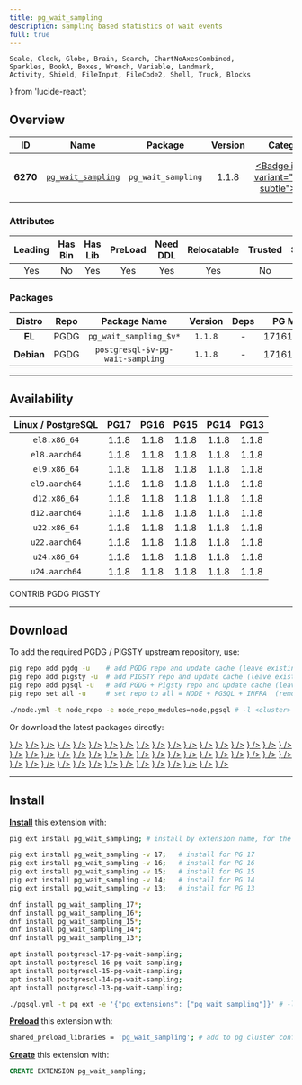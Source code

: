 ```yaml
---
title: pg_wait_sampling
description: sampling based statistics of wait events
full: true
---
```


    Scale, Clock, Globe, Brain, Search, ChartNoAxesCombined,
    Sparkles, BookA, Boxes, Wrench, Variable, Landmark,
    Activity, Shield, FileInput, FileCode2, Shell, Truck, Blocks
} from 'lucide-react';

## Overview

| <TooltipIconButton tooltip="Extension unique identifier" side="top">ID</TooltipIconButton> | <TooltipIconButton tooltip="Extension name" side="top">Name</TooltipIconButton> | <TooltipIconButton tooltip="Package name for installation" side="top">Package</TooltipIconButton> | <TooltipIconButton tooltip="Latest available extension version" side="top">Version</TooltipIconButton> | <TooltipIconButton tooltip="Extension category" side="top">Category</TooltipIconButton> | <TooltipIconButton tooltip="Open source license" side="top">License</TooltipIconButton> | <TooltipIconButton tooltip="Programming language" side="top">Lang</TooltipIconButton> |
|:--------:|:--------:|:----------:|:--------------:|:---------------------------------------:|:------------------------------------------------------:|:----:|
| **6270** | [`pg_wait_sampling`](https://github.com/postgrespro/pg_wait_sampling) | `pg_wait_sampling` | 1.1.8 | <a href="/ext/stat" className="no-underline"><Badge icon={<Activity />} variant="green-subtle">STAT</Badge></a> | <a href="/ext/list/license#postgresql" className="no-underline"><Badge icon={<Scale />} variant="blue-subtle">PostgreSQL</Badge></a> | <a href="/ext/list/lang#c"><Badge icon={<FileCode2 />} variant="blue-subtle">C</Badge></a> |

### Attributes

| <TooltipIconButton tooltip="The Primary Leading extension in the Package" side="top">Leading</TooltipIconButton> | <TooltipIconButton tooltip="Contains binary utils" side="top">Has Bin</TooltipIconButton> | <TooltipIconButton tooltip="Contains .so shared library files" side="top">Has Lib</TooltipIconButton> | <TooltipIconButton tooltip="Requires preloading via shared_preload_libraries" side="top">PreLoad</TooltipIconButton> | <TooltipIconButton tooltip="Requires CREATE EXTENSION DDL command" side="top">Need DDL</TooltipIconButton> | <TooltipIconButton tooltip="Can be installed in any schema" side="top">Relocatable</TooltipIconButton> | <TooltipIconButton tooltip="Can be created by non-superuser" side="top">Trusted</TooltipIconButton> | <TooltipIconButton tooltip="Schemas used by this extension" side="top">Schemas</TooltipIconButton> |
|:-------:|:-------:|:-------:|:-------:|:--------:|:-----------:|:-------:|:-------:|
| Yes | No | Yes | Yes | Yes | Yes | No | - |

### Packages

| <TooltipIconButton tooltip="Linux distribution family, EL or Debian" side="top">Distro</TooltipIconButton> | <TooltipIconButton tooltip="Package repository" side="top">Repo</TooltipIconButton> | <TooltipIconButton tooltip="The RPM/DEB Package Name Pattern (replace $v with real pg major)" side="top">Package Name</TooltipIconButton> | <TooltipIconButton tooltip="Latest package version" side="top">Version</TooltipIconButton> | <TooltipIconButton tooltip="RPM/DEB Package dependencies" side="top">Deps</TooltipIconButton> | <TooltipIconButton tooltip="Available in these PostgreSQL Major Versions" side="top">PG Major</TooltipIconButton> |
|:----------:|:--------:|:------------------------:|:-----------:|:------------:|:------------------:|
|   **EL**   | <Badge variant="blue-subtle"><span className="font-bold">PGDG</span></Badge> | `pg_wait_sampling_$v*` | `1.1.8` | - | <Badge variant="green-subtle">17</Badge><Badge variant="green-subtle">16</Badge><Badge variant="green-subtle">15</Badge><Badge variant="green-subtle">14</Badge><Badge variant="green-subtle">13</Badge> |
| **Debian** | <Badge variant="blue-subtle"><span className="font-bold">PGDG</span></Badge> | `postgresql-$v-pg-wait-sampling` | `1.1.8` | - | <Badge variant="green-subtle">17</Badge><Badge variant="green-subtle">16</Badge><Badge variant="green-subtle">15</Badge><Badge variant="green-subtle">14</Badge><Badge variant="green-subtle">13</Badge> |



------

## Availability

| <TooltipIconButton tooltip="Linux Distro Arch / PostgreSQL Major Version" side="top">Linux / PostgreSQL </TooltipIconButton> | **PG17** | **PG16** | **PG15** | **PG14** | **PG13** |
|:-----:|:-----:|:-----:|:-----:|:-----:|:-----:|
| `el8.x86_64` | <Badge variant="blue-subtle">1.1.8</Badge> | <Badge variant="blue-subtle">1.1.8</Badge> | <Badge variant="blue-subtle">1.1.8</Badge> | <Badge variant="blue-subtle">1.1.8</Badge> | <Badge variant="blue-subtle">1.1.8</Badge> |
| `el8.aarch64` | <Badge variant="blue-subtle">1.1.8</Badge> | <Badge variant="blue-subtle">1.1.8</Badge> | <Badge variant="blue-subtle">1.1.8</Badge> | <Badge variant="blue-subtle">1.1.8</Badge> | <Badge variant="blue-subtle">1.1.8</Badge> |
| `el9.x86_64` | <Badge variant="blue-subtle">1.1.8</Badge> | <Badge variant="blue-subtle">1.1.8</Badge> | <Badge variant="blue-subtle">1.1.8</Badge> | <Badge variant="blue-subtle">1.1.8</Badge> | <Badge variant="blue-subtle">1.1.8</Badge> |
| `el9.aarch64` | <Badge variant="blue-subtle">1.1.8</Badge> | <Badge variant="blue-subtle">1.1.8</Badge> | <Badge variant="blue-subtle">1.1.8</Badge> | <Badge variant="blue-subtle">1.1.8</Badge> | <Badge variant="blue-subtle">1.1.8</Badge> |
| `d12.x86_64` | <Badge variant="blue-subtle">1.1.8</Badge> | <Badge variant="blue-subtle">1.1.8</Badge> | <Badge variant="blue-subtle">1.1.8</Badge> | <Badge variant="blue-subtle">1.1.8</Badge> | <Badge variant="blue-subtle">1.1.8</Badge> |
| `d12.aarch64` | <Badge variant="blue-subtle">1.1.8</Badge> | <Badge variant="blue-subtle">1.1.8</Badge> | <Badge variant="blue-subtle">1.1.8</Badge> | <Badge variant="blue-subtle">1.1.8</Badge> | <Badge variant="blue-subtle">1.1.8</Badge> |
| `u22.x86_64` | <Badge variant="blue-subtle">1.1.8</Badge> | <Badge variant="blue-subtle">1.1.8</Badge> | <Badge variant="blue-subtle">1.1.8</Badge> | <Badge variant="blue-subtle">1.1.8</Badge> | <Badge variant="blue-subtle">1.1.8</Badge> |
| `u22.aarch64` | <Badge variant="blue-subtle">1.1.8</Badge> | <Badge variant="blue-subtle">1.1.8</Badge> | <Badge variant="blue-subtle">1.1.8</Badge> | <Badge variant="blue-subtle">1.1.8</Badge> | <Badge variant="blue-subtle">1.1.8</Badge> |
| `u24.x86_64` | <Badge variant="blue-subtle">1.1.8</Badge> | <Badge variant="blue-subtle">1.1.8</Badge> | <Badge variant="blue-subtle">1.1.8</Badge> | <Badge variant="blue-subtle">1.1.8</Badge> | <Badge variant="blue-subtle">1.1.8</Badge> |
| `u24.aarch64` | <Badge variant="blue-subtle">1.1.8</Badge> | <Badge variant="blue-subtle">1.1.8</Badge> | <Badge variant="blue-subtle">1.1.8</Badge> | <Badge variant="blue-subtle">1.1.8</Badge> | <Badge variant="blue-subtle">1.1.8</Badge> |

<Badge variant="green-subtle"><span className="font-black">CONTRIB</span></Badge> <Badge variant="blue-subtle"><span className="font-black">PGDG</span></Badge> <Badge variant="amber-subtle"><span className="font-black">PIGSTY</span></Badge>

------

## Download

To add the required PGDG / PIGSTY upstream repository, use:

```bash tab="pig"
pig repo add pgdg -u    # add PGDG repo and update cache (leave existing repos)
pig repo add pigsty -u  # add PIGSTY repo and update cache (leave existing repos)
pig repo add pgsql -u   # add PGDG + Pigsty repo and update cache (leave existing repos)
pig repo set all -u     # set repo to all = NODE + PGSQL + INFRA  (remove existing repos)
```
```bash tab="pigsty"
./node.yml -t node_repo -e node_repo_modules=node,pgsql # -l <cluster>
```

Or download the latest packages directly:

<Files>
    <Folder name="el8.x86_64">
        <a href="https://download.postgresql.org/pub/repos/yum/17/redhat/rhel-8-x86_64/pg_wait_sampling_17-1.1.8-1PGDG.rhel8.x86_64.rpm"><File name="pg_wait_sampling_17-1.1.8-1PGDG.rhel8.x86_64.rpm" icon={<Package className="text-emerald-500" />} /></a>
        <a href="https://download.postgresql.org/pub/repos/yum/16/redhat/rhel-8-x86_64/pg_wait_sampling_16-1.1.8-1PGDG.rhel8.x86_64.rpm"><File name="pg_wait_sampling_16-1.1.8-1PGDG.rhel8.x86_64.rpm" icon={<Package className="text-emerald-500" />} /></a>
        <a href="https://download.postgresql.org/pub/repos/yum/15/redhat/rhel-8-x86_64/pg_wait_sampling_15-1.1.8-1PGDG.rhel8.x86_64.rpm"><File name="pg_wait_sampling_15-1.1.8-1PGDG.rhel8.x86_64.rpm" icon={<Package className="text-emerald-500" />} /></a>
        <a href="https://download.postgresql.org/pub/repos/yum/14/redhat/rhel-8-x86_64/pg_wait_sampling_14-1.1.8-1PGDG.rhel8.x86_64.rpm"><File name="pg_wait_sampling_14-1.1.8-1PGDG.rhel8.x86_64.rpm" icon={<Package className="text-emerald-500" />} /></a>
        <a href="https://download.postgresql.org/pub/repos/yum/13/redhat/rhel-8-x86_64/pg_wait_sampling_13-1.1.8-1PGDG.rhel8.x86_64.rpm"><File name="pg_wait_sampling_13-1.1.8-1PGDG.rhel8.x86_64.rpm" icon={<Package className="text-emerald-500" />} /></a>
    </Folder>
    <Folder name="el8.aarch64">
        <a href="https://download.postgresql.org/pub/repos/yum/17/redhat/rhel-8-aarch64/pg_wait_sampling_17-1.1.8-1PGDG.rhel8.aarch64.rpm"><File name="pg_wait_sampling_17-1.1.8-1PGDG.rhel8.aarch64.rpm" icon={<Package className="text-orange-500" />} /></a>
        <a href="https://download.postgresql.org/pub/repos/yum/16/redhat/rhel-8-aarch64/pg_wait_sampling_16-1.1.8-1PGDG.rhel8.aarch64.rpm"><File name="pg_wait_sampling_16-1.1.8-1PGDG.rhel8.aarch64.rpm" icon={<Package className="text-orange-500" />} /></a>
        <a href="https://download.postgresql.org/pub/repos/yum/15/redhat/rhel-8-aarch64/pg_wait_sampling_15-1.1.8-1PGDG.rhel8.aarch64.rpm"><File name="pg_wait_sampling_15-1.1.8-1PGDG.rhel8.aarch64.rpm" icon={<Package className="text-orange-500" />} /></a>
        <a href="https://download.postgresql.org/pub/repos/yum/14/redhat/rhel-8-aarch64/pg_wait_sampling_14-1.1.8-1PGDG.rhel8.aarch64.rpm"><File name="pg_wait_sampling_14-1.1.8-1PGDG.rhel8.aarch64.rpm" icon={<Package className="text-orange-500" />} /></a>
        <a href="https://download.postgresql.org/pub/repos/yum/13/redhat/rhel-8-aarch64/pg_wait_sampling_13-1.1.8-1PGDG.rhel8.aarch64.rpm"><File name="pg_wait_sampling_13-1.1.8-1PGDG.rhel8.aarch64.rpm" icon={<Package className="text-orange-500" />} /></a>
    </Folder>
    <Folder name="el9.x86_64">
        <a href="https://download.postgresql.org/pub/repos/yum/17/redhat/rhel-9-x86_64/pg_wait_sampling_17-1.1.8-1PGDG.rhel9.x86_64.rpm"><File name="pg_wait_sampling_17-1.1.8-1PGDG.rhel9.x86_64.rpm" icon={<Package className="text-emerald-500" />} /></a>
        <a href="https://download.postgresql.org/pub/repos/yum/16/redhat/rhel-9-x86_64/pg_wait_sampling_16-1.1.8-1PGDG.rhel9.x86_64.rpm"><File name="pg_wait_sampling_16-1.1.8-1PGDG.rhel9.x86_64.rpm" icon={<Package className="text-emerald-500" />} /></a>
        <a href="https://download.postgresql.org/pub/repos/yum/15/redhat/rhel-9-x86_64/pg_wait_sampling_15-1.1.8-1PGDG.rhel9.x86_64.rpm"><File name="pg_wait_sampling_15-1.1.8-1PGDG.rhel9.x86_64.rpm" icon={<Package className="text-emerald-500" />} /></a>
        <a href="https://download.postgresql.org/pub/repos/yum/14/redhat/rhel-9-x86_64/pg_wait_sampling_14-1.1.8-1PGDG.rhel9.x86_64.rpm"><File name="pg_wait_sampling_14-1.1.8-1PGDG.rhel9.x86_64.rpm" icon={<Package className="text-emerald-500" />} /></a>
        <a href="https://download.postgresql.org/pub/repos/yum/13/redhat/rhel-9-x86_64/pg_wait_sampling_13-1.1.8-1PGDG.rhel9.x86_64.rpm"><File name="pg_wait_sampling_13-1.1.8-1PGDG.rhel9.x86_64.rpm" icon={<Package className="text-emerald-500" />} /></a>
    </Folder>
    <Folder name="el9.aarch64">
        <a href="https://download.postgresql.org/pub/repos/yum/17/redhat/rhel-9-aarch64/pg_wait_sampling_17-1.1.8-1PGDG.rhel9.aarch64.rpm"><File name="pg_wait_sampling_17-1.1.8-1PGDG.rhel9.aarch64.rpm" icon={<Package className="text-orange-500" />} /></a>
        <a href="https://download.postgresql.org/pub/repos/yum/16/redhat/rhel-9-aarch64/pg_wait_sampling_16-1.1.8-1PGDG.rhel9.aarch64.rpm"><File name="pg_wait_sampling_16-1.1.8-1PGDG.rhel9.aarch64.rpm" icon={<Package className="text-orange-500" />} /></a>
        <a href="https://download.postgresql.org/pub/repos/yum/15/redhat/rhel-9-aarch64/pg_wait_sampling_15-1.1.8-1PGDG.rhel9.aarch64.rpm"><File name="pg_wait_sampling_15-1.1.8-1PGDG.rhel9.aarch64.rpm" icon={<Package className="text-orange-500" />} /></a>
        <a href="https://download.postgresql.org/pub/repos/yum/14/redhat/rhel-9-aarch64/pg_wait_sampling_14-1.1.8-1PGDG.rhel9.aarch64.rpm"><File name="pg_wait_sampling_14-1.1.8-1PGDG.rhel9.aarch64.rpm" icon={<Package className="text-orange-500" />} /></a>
        <a href="https://download.postgresql.org/pub/repos/yum/13/redhat/rhel-9-aarch64/pg_wait_sampling_13-1.1.8-1PGDG.rhel9.aarch64.rpm"><File name="pg_wait_sampling_13-1.1.8-1PGDG.rhel9.aarch64.rpm" icon={<Package className="text-orange-500" />} /></a>
    </Folder>
    <Folder name="d12.x86_64">
        <a href="https://apt.postgresql.org/pub/repos/apt/pool/main/p/pg-wait-sampling/postgresql-17-pg-wait-sampling_1.1.8-1.pgdg120+1_arm64.deb"><File name="postgresql-17-pg-wait-sampling_1.1.8-1.pgdg120+1_arm64.deb" icon={<Box className="text-emerald-500" />} /></a>
        <a href="https://apt.postgresql.org/pub/repos/apt/pool/main/p/pg-wait-sampling/postgresql-16-pg-wait-sampling_1.1.8-1.pgdg120+1_arm64.deb"><File name="postgresql-16-pg-wait-sampling_1.1.8-1.pgdg120+1_arm64.deb" icon={<Box className="text-emerald-500" />} /></a>
        <a href="https://apt.postgresql.org/pub/repos/apt/pool/main/p/pg-wait-sampling/postgresql-15-pg-wait-sampling_1.1.8-1.pgdg120+1_arm64.deb"><File name="postgresql-15-pg-wait-sampling_1.1.8-1.pgdg120+1_arm64.deb" icon={<Box className="text-emerald-500" />} /></a>
        <a href="https://apt.postgresql.org/pub/repos/apt/pool/main/p/pg-wait-sampling/postgresql-14-pg-wait-sampling_1.1.8-1.pgdg120+1_arm64.deb"><File name="postgresql-14-pg-wait-sampling_1.1.8-1.pgdg120+1_arm64.deb" icon={<Box className="text-emerald-500" />} /></a>
        <a href="https://apt.postgresql.org/pub/repos/apt/pool/main/p/pg-wait-sampling/postgresql-13-pg-wait-sampling_1.1.8-1.pgdg120+1_arm64.deb"><File name="postgresql-13-pg-wait-sampling_1.1.8-1.pgdg120+1_arm64.deb" icon={<Box className="text-emerald-500" />} /></a>
    </Folder>
    <Folder name="d12.aarch64">
        <a href="https://apt.postgresql.org/pub/repos/apt/pool/main/p/pg-wait-sampling/postgresql-17-pg-wait-sampling_1.1.8-1.pgdg120+1_amd64.deb"><File name="postgresql-17-pg-wait-sampling_1.1.8-1.pgdg120+1_amd64.deb" icon={<Box className="text-orange-500" />} /></a>
        <a href="https://apt.postgresql.org/pub/repos/apt/pool/main/p/pg-wait-sampling/postgresql-16-pg-wait-sampling_1.1.8-1.pgdg120+1_amd64.deb"><File name="postgresql-16-pg-wait-sampling_1.1.8-1.pgdg120+1_amd64.deb" icon={<Box className="text-orange-500" />} /></a>
        <a href="https://apt.postgresql.org/pub/repos/apt/pool/main/p/pg-wait-sampling/postgresql-15-pg-wait-sampling_1.1.8-1.pgdg120+1_amd64.deb"><File name="postgresql-15-pg-wait-sampling_1.1.8-1.pgdg120+1_amd64.deb" icon={<Box className="text-orange-500" />} /></a>
        <a href="https://apt.postgresql.org/pub/repos/apt/pool/main/p/pg-wait-sampling/postgresql-14-pg-wait-sampling_1.1.8-1.pgdg120+1_amd64.deb"><File name="postgresql-14-pg-wait-sampling_1.1.8-1.pgdg120+1_amd64.deb" icon={<Box className="text-orange-500" />} /></a>
        <a href="https://apt.postgresql.org/pub/repos/apt/pool/main/p/pg-wait-sampling/postgresql-13-pg-wait-sampling_1.1.8-1.pgdg120+1_amd64.deb"><File name="postgresql-13-pg-wait-sampling_1.1.8-1.pgdg120+1_amd64.deb" icon={<Box className="text-orange-500" />} /></a>
    </Folder>
    <Folder name="u22.x86_64">
        <a href="https://apt.postgresql.org/pub/repos/apt/pool/main/p/pg-wait-sampling/postgresql-17-pg-wait-sampling_1.1.8-1.pgdg22.04+1_amd64.deb"><File name="postgresql-17-pg-wait-sampling_1.1.8-1.pgdg22.04+1_amd64.deb" icon={<Box className="text-emerald-500" />} /></a>
        <a href="https://apt.postgresql.org/pub/repos/apt/pool/main/p/pg-wait-sampling/postgresql-16-pg-wait-sampling_1.1.8-1.pgdg22.04+1_amd64.deb"><File name="postgresql-16-pg-wait-sampling_1.1.8-1.pgdg22.04+1_amd64.deb" icon={<Box className="text-emerald-500" />} /></a>
        <a href="https://apt.postgresql.org/pub/repos/apt/pool/main/p/pg-wait-sampling/postgresql-15-pg-wait-sampling_1.1.8-1.pgdg22.04+1_amd64.deb"><File name="postgresql-15-pg-wait-sampling_1.1.8-1.pgdg22.04+1_amd64.deb" icon={<Box className="text-emerald-500" />} /></a>
        <a href="https://apt.postgresql.org/pub/repos/apt/pool/main/p/pg-wait-sampling/postgresql-14-pg-wait-sampling_1.1.8-1.pgdg22.04+1_amd64.deb"><File name="postgresql-14-pg-wait-sampling_1.1.8-1.pgdg22.04+1_amd64.deb" icon={<Box className="text-emerald-500" />} /></a>
        <a href="https://apt.postgresql.org/pub/repos/apt/pool/main/p/pg-wait-sampling/postgresql-13-pg-wait-sampling_1.1.8-1.pgdg22.04+1_amd64.deb"><File name="postgresql-13-pg-wait-sampling_1.1.8-1.pgdg22.04+1_amd64.deb" icon={<Box className="text-emerald-500" />} /></a>
    </Folder>
    <Folder name="u22.aarch64">
        <a href="https://apt.postgresql.org/pub/repos/apt/pool/main/p/pg-wait-sampling/postgresql-17-pg-wait-sampling_1.1.8-1.pgdg22.04+1_arm64.deb"><File name="postgresql-17-pg-wait-sampling_1.1.8-1.pgdg22.04+1_arm64.deb" icon={<Box className="text-orange-500" />} /></a>
        <a href="https://apt.postgresql.org/pub/repos/apt/pool/main/p/pg-wait-sampling/postgresql-16-pg-wait-sampling_1.1.8-1.pgdg22.04+1_arm64.deb"><File name="postgresql-16-pg-wait-sampling_1.1.8-1.pgdg22.04+1_arm64.deb" icon={<Box className="text-orange-500" />} /></a>
        <a href="https://apt.postgresql.org/pub/repos/apt/pool/main/p/pg-wait-sampling/postgresql-15-pg-wait-sampling_1.1.8-1.pgdg22.04+1_arm64.deb"><File name="postgresql-15-pg-wait-sampling_1.1.8-1.pgdg22.04+1_arm64.deb" icon={<Box className="text-orange-500" />} /></a>
        <a href="https://apt.postgresql.org/pub/repos/apt/pool/main/p/pg-wait-sampling/postgresql-14-pg-wait-sampling_1.1.8-1.pgdg22.04+1_arm64.deb"><File name="postgresql-14-pg-wait-sampling_1.1.8-1.pgdg22.04+1_arm64.deb" icon={<Box className="text-orange-500" />} /></a>
        <a href="https://apt.postgresql.org/pub/repos/apt/pool/main/p/pg-wait-sampling/postgresql-13-pg-wait-sampling_1.1.8-1.pgdg22.04+1_arm64.deb"><File name="postgresql-13-pg-wait-sampling_1.1.8-1.pgdg22.04+1_arm64.deb" icon={<Box className="text-orange-500" />} /></a>
    </Folder>
    <Folder name="u24.x86_64">
        <a href="https://apt.postgresql.org/pub/repos/apt/pool/main/p/pg-wait-sampling/postgresql-17-pg-wait-sampling_1.1.8-1.pgdg24.04+1_amd64.deb"><File name="postgresql-17-pg-wait-sampling_1.1.8-1.pgdg24.04+1_amd64.deb" icon={<Box className="text-emerald-500" />} /></a>
        <a href="https://apt.postgresql.org/pub/repos/apt/pool/main/p/pg-wait-sampling/postgresql-16-pg-wait-sampling_1.1.8-1.pgdg24.04+1_amd64.deb"><File name="postgresql-16-pg-wait-sampling_1.1.8-1.pgdg24.04+1_amd64.deb" icon={<Box className="text-emerald-500" />} /></a>
        <a href="https://apt.postgresql.org/pub/repos/apt/pool/main/p/pg-wait-sampling/postgresql-15-pg-wait-sampling_1.1.8-1.pgdg24.04+1_amd64.deb"><File name="postgresql-15-pg-wait-sampling_1.1.8-1.pgdg24.04+1_amd64.deb" icon={<Box className="text-emerald-500" />} /></a>
        <a href="https://apt.postgresql.org/pub/repos/apt/pool/main/p/pg-wait-sampling/postgresql-14-pg-wait-sampling_1.1.8-1.pgdg24.04+1_amd64.deb"><File name="postgresql-14-pg-wait-sampling_1.1.8-1.pgdg24.04+1_amd64.deb" icon={<Box className="text-emerald-500" />} /></a>
        <a href="https://apt.postgresql.org/pub/repos/apt/pool/main/p/pg-wait-sampling/postgresql-13-pg-wait-sampling_1.1.8-1.pgdg24.04+1_amd64.deb"><File name="postgresql-13-pg-wait-sampling_1.1.8-1.pgdg24.04+1_amd64.deb" icon={<Box className="text-emerald-500" />} /></a>
    </Folder>
    <Folder name="u24.aarch64">
        <a href="https://apt.postgresql.org/pub/repos/apt/pool/main/p/pg-wait-sampling/postgresql-17-pg-wait-sampling_1.1.8-1.pgdg24.04+1_arm64.deb"><File name="postgresql-17-pg-wait-sampling_1.1.8-1.pgdg24.04+1_arm64.deb" icon={<Box className="text-orange-500" />} /></a>
        <a href="https://apt.postgresql.org/pub/repos/apt/pool/main/p/pg-wait-sampling/postgresql-16-pg-wait-sampling_1.1.8-1.pgdg24.04+1_arm64.deb"><File name="postgresql-16-pg-wait-sampling_1.1.8-1.pgdg24.04+1_arm64.deb" icon={<Box className="text-orange-500" />} /></a>
        <a href="https://apt.postgresql.org/pub/repos/apt/pool/main/p/pg-wait-sampling/postgresql-15-pg-wait-sampling_1.1.8-1.pgdg24.04+1_arm64.deb"><File name="postgresql-15-pg-wait-sampling_1.1.8-1.pgdg24.04+1_arm64.deb" icon={<Box className="text-orange-500" />} /></a>
        <a href="https://apt.postgresql.org/pub/repos/apt/pool/main/p/pg-wait-sampling/postgresql-14-pg-wait-sampling_1.1.8-1.pgdg24.04+1_arm64.deb"><File name="postgresql-14-pg-wait-sampling_1.1.8-1.pgdg24.04+1_arm64.deb" icon={<Box className="text-orange-500" />} /></a>
        <a href="https://apt.postgresql.org/pub/repos/apt/pool/main/p/pg-wait-sampling/postgresql-13-pg-wait-sampling_1.1.8-1.pgdg24.04+1_arm64.deb"><File name="postgresql-13-pg-wait-sampling_1.1.8-1.pgdg24.04+1_arm64.deb" icon={<Box className="text-orange-500" />} /></a>
    </Folder>
</Files>

------

## Install

[**Install**](/docs/pgsql/extension/install) this extension with:

```bash tab="pig"
pig ext install pg_wait_sampling; # install by extension name, for the current active PG version

pig ext install pg_wait_sampling -v 17;   # install for PG 17
pig ext install pg_wait_sampling -v 16;   # install for PG 16
pig ext install pg_wait_sampling -v 15;   # install for PG 15
pig ext install pg_wait_sampling -v 14;   # install for PG 14
pig ext install pg_wait_sampling -v 13;   # install for PG 13
```
```bash tab="yum" 
dnf install pg_wait_sampling_17*;
dnf install pg_wait_sampling_16*;
dnf install pg_wait_sampling_15*;
dnf install pg_wait_sampling_14*;
dnf install pg_wait_sampling_13*;
```
```bash tab="apt" 
apt install postgresql-17-pg-wait-sampling;
apt install postgresql-16-pg-wait-sampling;
apt install postgresql-15-pg-wait-sampling;
apt install postgresql-14-pg-wait-sampling;
apt install postgresql-13-pg-wait-sampling;
```
```bash tab="ansible"
./pgsql.yml -t pg_ext -e '{"pg_extensions": ["pg_wait_sampling"]}' # -l <cls>
```

[**Preload**](/docs/pgsql/extension/load) this extension with:

```bash
shared_preload_libraries = 'pg_wait_sampling'; # add to pg cluster config
```

[**Create**](/docs/pgsql/extension/create) this extension with:

```sql
CREATE EXTENSION pg_wait_sampling;
```


